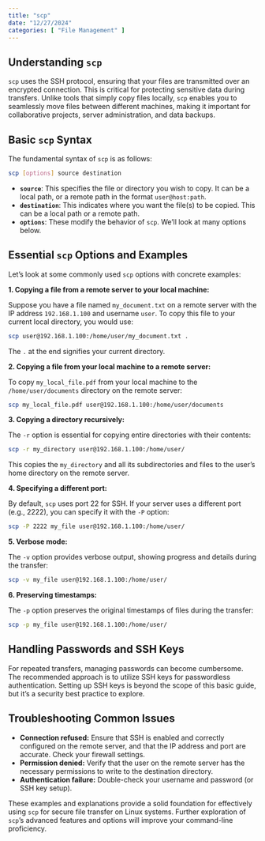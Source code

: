 ```yaml
---
title: "scp"
date: "12/27/2024"
categories: [ "File Management" ]
---
```

## Understanding `scp`

`scp` uses the SSH protocol, ensuring that your files are transmitted over an encrypted connection. This is critical for protecting sensitive data during transfers. Unlike tools that simply copy files locally, `scp` enables you to seamlessly move files between different machines, making it important for collaborative projects, server administration, and data backups.


## Basic `scp` Syntax

The fundamental syntax of `scp` is as follows:

```bash
scp [options] source destination
```

* **`source`**: This specifies the file or directory you wish to copy.  It can be a local path, or a remote path in the format `user@host:path`.
* **`destination`**: This indicates where you want the file(s) to be copied. This can be a local path or a remote path.
* **`options`**: These modify the behavior of `scp`. We'll look at many options below.


## Essential `scp` Options and Examples

Let's look at some commonly used `scp` options with concrete examples:

**1. Copying a file from a remote server to your local machine:**

Suppose you have a file named `my_document.txt` on a remote server with the IP address `192.168.1.100` and username `user`.  To copy this file to your current local directory, you would use:

```bash
scp user@192.168.1.100:/home/user/my_document.txt .
```

The `.` at the end signifies your current directory.


**2. Copying a file from your local machine to a remote server:**

To copy `my_local_file.pdf` from your local machine to the `/home/user/documents` directory on the remote server:

```bash
scp my_local_file.pdf user@192.168.1.100:/home/user/documents
```

**3. Copying a directory recursively:**

The `-r` option is essential for copying entire directories with their contents:

```bash
scp -r my_directory user@192.168.1.100:/home/user/
```

This copies the `my_directory` and all its subdirectories and files to the user's home directory on the remote server.

**4. Specifying a different port:**

By default, `scp` uses port 22 for SSH. If your server uses a different port (e.g., 2222), you can specify it with the `-P` option:


```bash
scp -P 2222 my_file user@192.168.1.100:/home/user/
```

**5. Verbose mode:**

The `-v` option provides verbose output, showing progress and details during the transfer:

```bash
scp -v my_file user@192.168.1.100:/home/user/
```

**6. Preserving timestamps:**

The `-p` option preserves the original timestamps of files during the transfer:


```bash
scp -p my_file user@192.168.1.100:/home/user/
```


## Handling Passwords and SSH Keys

For repeated transfers, managing passwords can become cumbersome.  The recommended approach is to utilize SSH keys for passwordless authentication.  Setting up SSH keys is beyond the scope of this basic guide, but it’s a security best practice to explore.


## Troubleshooting Common Issues

* **Connection refused:** Ensure that SSH is enabled and correctly configured on the remote server, and that the IP address and port are accurate.  Check your firewall settings.
* **Permission denied:** Verify that the user on the remote server has the necessary permissions to write to the destination directory.
* **Authentication failure:** Double-check your username and password (or SSH key setup).


These examples and explanations provide a solid foundation for effectively using `scp` for secure file transfer on Linux systems. Further exploration of `scp`'s advanced features and options will improve your command-line proficiency.

